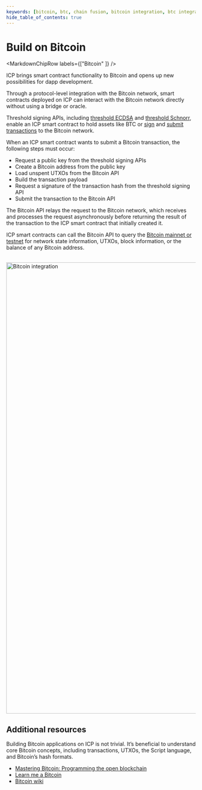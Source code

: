 ```yaml
---
keywords: [bitcoin, btc, chain fusion, bitcoin integration, btc integration, build on bitcoin, how to build btc, btc dapps, building btc dapps, build bitcoin, bitcoin dapps, build btc dapps, build btc apps]
hide_table_of_contents: true
---
```



# Build on Bitcoin

<MarkdownChipRow labels={["Bitcoin" ]} />

ICP brings smart contract functionality to Bitcoin and opens up new possibilities for dapp development.

Through a protocol-level integration with the Bitcoin network, smart contracts deployed on ICP can interact with the Bitcoin network directly without using a bridge or oracle.

Threshold signing APIs, including [threshold ECDSA](/docs/building-apps/network-features/signatures/t-ecdsa) and [threshold Schnorr](/docs/building-apps/network-features/signatures/t-schnorr), enable an ICP smart contract to hold assets like BTC or [sign](/docs/build-on-btc/btc-transactions/sign-transactions) and [submit transactions](/docs/build-on-btc/btc-transactions/submit-transactions) to the Bitcoin network.

When an ICP smart contract wants to submit a Bitcoin transaction, the following steps must occur:

- Request a public key from the threshold signing APIs
- Create a Bitcoin address from the public key
- Load unspent UTXOs from the Bitcoin API
- Build the transaction payload
- Request a signature of the transaction hash from the threshold signing API
- Submit the transaction to the Bitcoin API

The Bitcoin API relays the request to the Bitcoin network, which receives and processes the request asynchronously before returning the result of the transaction to the ICP smart contract that initially created it.

ICP smart contracts can call the Bitcoin API to query the [Bitcoin mainnet or testnet](/docs/build-on-btc/btc-api) for network state information, UTXOs, block information, or the balance of any Bitcoin address.

<div class="text--center">
  <img
    src={useBaseUrl("/img/docs/BTC-diagram.png")}
    alt="Bitcoin integration"
    width="1200"
  />
</div>

## Additional resources

Building Bitcoin applications on ICP is not trivial. It’s beneficial to understand core Bitcoin concepts, including transactions, UTXOs, the Script language, and Bitcoin’s hash formats.

- [Mastering Bitcoin: Programming the open blockchain](https://github.com/bitcoinbook/bitcoinbook/blob/develop/BOOK.md)
- [Learn me a Bitcoin](https://learnmeabitcoin.com)
- [Bitcoin wiki](https://en.bitcoin.it/wiki/Main_Page)


